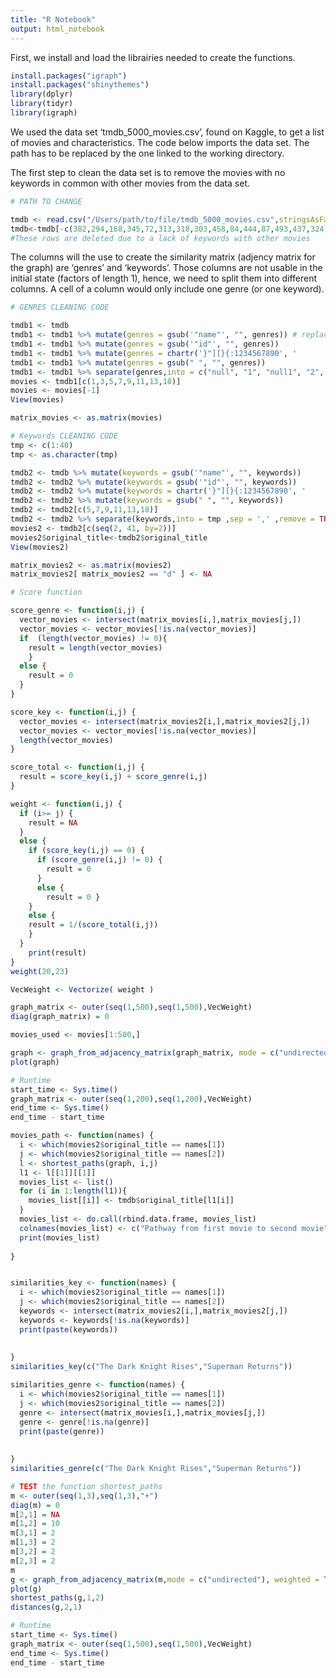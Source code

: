 ```yaml
---
title: "R Notebook"
output: html_notebook
---
```



First, we install and load the librairies needed to create the functions. 

```r
install.packages("igraph")
install.packages("shinythemes")
library(dplyr)
library(tidyr)
library(igraph)
```

We used the data set 'tmdb_5000_movies.csv', found on Kaggle, to get a list of movies and characteristics. 
The code below imports the data set. The path has to be replaced by the one linked to the working directory.

The first step to clean the data set is to remove the movies with no keywords in common with other movies from the data set. 

```r
# PATH TO CHANGE 

tmdb <- read.csv("/Users/path/to/file/tmdb_5000_movies.csv",stringsAsFactors = FALSE) 
tmdb<-tmdb[-c(382,294,168,345,72,313,318,303,458,84,444,87,493,437,324), ]
#These rows are deleted due to a lack of keywords with other movies

```

The columns will the use to create the similarity matrix (adjency matrix for the graph) are 'genres' and 'keywords'. 
Those columns are not usable in the initial state (factors of length 1), hence, we need to split them into different columns. A cell of a column would only include one genre (or one keyword).

```r
# GENRES CLEANING CODE 

tmdb1 <- tmdb 
tmdb1 <- tmdb1 %>% mutate(genres = gsub('"name"', "", genres)) # replace the string "name" by the empty string 
tmdb1 <- tmdb1 %>% mutate(genres = gsub('"id"', "", genres))
tmdb1 <- tmdb1 %>% mutate(genres = chartr('}"][}{:1234567890', '                 ', genres))  
tmdb1 <- tmdb1 %>% mutate(genres = gsub(" ", "", genres))
tmdb1 <- tmdb1 %>% separate(genres,into = c("null", "1", "null1", "2", "null2", "3", "null3","4","null4", "5", "null5", "6"),sep = ',' ,remove = TRUE)
movies <- tmdb1[c(1,3,5,7,9,11,13,18)]
movies <- movies[-1]
View(movies)

matrix_movies <- as.matrix(movies)
```


```r

# Keywords CLEANING CODE 
tmp <- c(1:40)
tmp <- as.character(tmp)

tmdb2 <- tmdb %>% mutate(keywords = gsub('"name"', "", keywords))
tmdb2 <- tmdb2 %>% mutate(keywords = gsub('"id"', "", keywords))
tmdb2 <- tmdb2 %>% mutate(keywords = chartr('}"][}{:1234567890', '                 ', keywords))
tmdb2 <- tmdb2 %>% mutate(keywords = gsub(" ", "", keywords))
tmdb2 <- tmdb2[c(5,7,9,11,13,18)]
tmdb2 <- tmdb2 %>% separate(keywords,into = tmp ,sep = ',' ,remove = TRUE)
movies2 <- tmdb2[c(seq(2, 41, by=2))]
movies2$original_title<-tmdb2$original_title
View(movies2)

matrix_movies2 <- as.matrix(movies2)
matrix_movies2[ matrix_movies2 == "d" ] <- NA
```



```r
# Score function 

score_genre <- function(i,j) {
  vector_movies <- intersect(matrix_movies[i,],matrix_movies[j,])
  vector_movies <- vector_movies[!is.na(vector_movies)]
  if  (length(vector_movies) != 0){
    result = length(vector_movies)
    }
  else {
    result = 0 
  }
}

score_key <- function(i,j) {
  vector_movies <- intersect(matrix_movies2[i,],matrix_movies2[j,])
  vector_movies <- vector_movies[!is.na(vector_movies)]
  length(vector_movies)
}

score_total <- function(i,j) {
  result = score_key(i,j) + score_genre(i,j)
}

```

```r
weight <- function(i,j) {
  if (i>= j) {
    result = NA
  }
  else {
    if (score_key(i,j) == 0) {
      if (score_genre(i,j) != 0) {
        result = 0
      }
      else {
        result = 0 }
    }
    else {
    result = 1/(score_total(i,j))
    }
  }
    print(result)
}
weight(20,23)
```

```r

VecWeight <- Vectorize( weight )

graph_matrix <- outer(seq(1,500),seq(1,500),VecWeight) 
diag(graph_matrix) = 0 

movies_used <- movies[1:500,]

graph <- graph_from_adjacency_matrix(graph_matrix, mode = c("undirected"), weighted = T)
plot(graph)


```


```r
# Runtime 
start_time <- Sys.time()
graph_matrix <- outer(seq(1,200),seq(1,200),VecWeight) 
end_time <- Sys.time()
end_time - start_time
```

```r


movies_path <- function(names) {
  i <- which(movies2$original_title == names[1])
  j <- which(movies2$original_title == names[2])
  l <- shortest_paths(graph, i,j)
  l1 <- l[[1]][[1]]
  movies_list <- list()
  for (i in 1:length(l1)){
    movies_list[[i]] <- tmdb$original_title[l1[i]]
  }
  movies_list <- do.call(rbind.data.frame, movies_list)
  colnames(movies_list) <- c("Pathway from first movie to second movie")
  print(movies_list)
  
}



```

```r

similarities_key <- function(names) {
  i <- which(movies2$original_title == names[1])
  j <- which(movies2$original_title == names[2])
  keywords <- intersect(matrix_movies2[i,],matrix_movies2[j,])
  keywords <- keywords[!is.na(keywords)]
  print(paste(keywords))
  
  
}
similarities_key(c("The Dark Knight Rises","Superman Returns"))

similarities_genre <- function(names) {
  i <- which(movies2$original_title == names[1])
  j <- which(movies2$original_title == names[2])
  genre <- intersect(matrix_movies[i,],matrix_movies[j,])
  genre <- genre[!is.na(genre)]
  print(paste(genre))
  
  
}
similarities_genre(c("The Dark Knight Rises","Superman Returns"))

```


```r
# TEST the function shortest_paths
m <- outer(seq(1,3),seq(1,3),"+")
diag(m) = 0
m[2,1] = NA
m[1,2] = 10
m[3,1] = 2
m[1,3] = 2
m[3,2] = 2
m[2,3] = 2
m
g <- graph_from_adjacency_matrix(m,mode = c("undirected"), weighted = T)
plot(g)
shortest_paths(g,1,2)
distances(g,2,1)
```

```r
# Runtime 
start_time <- Sys.time()
graph_matrix <- outer(seq(1,500),seq(1,500),VecWeight) 
end_time <- Sys.time()
end_time - start_time
```




